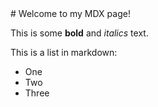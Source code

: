 <div className="prose dark:prose-invert">
# Welcome to my MDX page!
 
This is some **bold** and _italics_ text.
 
This is a list in markdown:
 
- One
- Two
- Three
</div>